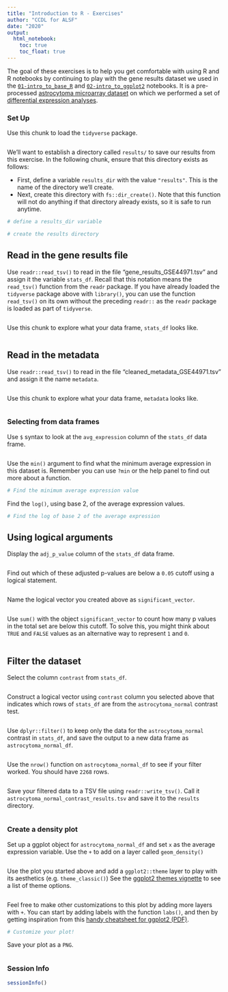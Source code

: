 ```yaml
---
title: "Introduction to R - Exercises"
author: "CCDL for ALSF"
date: "2020"
output:
  html_notebook:
    toc: true
    toc_float: true
---
```


The goal of these exercises is to help you get comfortable with using R and R notebooks by continuing to play with the gene results dataset we used in the [`01-intro_to_base_R`](01-intro_to_base_R-live.Rmd) and [`02-intro_to_ggplot2`](02-intro_to_ggplot2-live.Rmd) notebooks.
It is a pre-processed [astrocytoma microarray dataset](https://www.refine.bio/experiments/GSE44971/gene-expression-data-from-pilocytic-astrocytoma-tumour-samples-and-normal-cerebellum-controls) on which we performed a set of [differential expression analyses](scripts/00-setup-intro-to-R.R).

### Set Up

Use this chunk to load the `tidyverse` package.

```r

```

We'll want to establish a directory called `results/` to save our results from this exercise.
In the following chunk, ensure that this directory exists as follows:

- First, define a variable `results_dir` with the value `"results"`.
This is the name of the directory we'll create.
- Next, create this directory with `fs::dir_create()`.
Note that this function will not do anything if that directory already exists, so it is safe to run anytime.

```r
# define a results_dir variable

# create the results directory

```

## Read in the gene results file

Use `readr::read_tsv()` to read in the file "gene_results_GSE44971.tsv" and assign it the variable `stats_df`.
Recall that this notation means the `read_tsv()` function from the `readr` package.
If you have already loaded the `tidyverse` package above with `library()`, you can use the function `read_tsv()` on its own without the preceding `readr::` as the `readr` package is loaded as part of `tidyverse`.

```r

```

Use this chunk to explore what your data frame, `stats_df` looks like.

```r

```

## Read in the metadata

Use `readr::read_tsv()` to read in the file "cleaned_metadata_GSE44971.tsv" and assign it the name `metadata`.

```r

```

Use this chunk to explore what your data frame, `metadata` looks like.

```r

```

### Selecting from data frames

Use `$` syntax to look at the `avg_expression` column of the `stats_df`
data frame.

```r

```

Use the `min()` argument to find what the minimum average expression in this dataset is.
Remember you can use `?min` or the help panel to find out more about a function.

```r
# Find the minimum average expression value

```

Find the `log()`, using base 2, of the average expression values.

```r
# Find the log of base 2 of the average expression

```

## Using logical arguments

Display the `adj_p_value` column of the `stats_df` data frame.

```r

```

Find out which of these adjusted p-values are below a `0.05` cutoff using a logical statement.

```r

```

Name the logical vector you created above as `significant_vector`.

```r

```

Use `sum()` with the object `significant_vector` to count how many p values in the total set are below this cutoff.
To solve this, you might think about `TRUE` and `FALSE` values as an alternative way to represent `1` and `0`.

```r

```

## Filter the dataset

Select the column `contrast` from `stats_df`.

```r

```

Construct a logical vector using `contrast` column you selected above that
indicates which rows of `stats_df` are from the `astrocytoma_normal`
contrast test.

```r

```

Use `dplyr::filter()` to keep only the data for the `astrocytoma_normal` contrast
in `stats_df`, and save the output to a new data frame as `astrocytoma_normal_df`.

```r

```

Use the `nrow()` function on `astrocytoma_normal_df` to see if your filter worked.
You should have `2268` rows.

```r

```

Save your filtered data to a TSV file using `readr::write_tsv()`.
Call it `astrocytoma_normal_contrast_results.tsv` and save it to the `results` directory.

```r

```


### Create a density plot

Set up a ggplot object for `astrocytoma_normal_df` and set `x` as the average expression variable.
Use the `+` to add on a layer called `geom_density()`

```r

```

Use the plot you started above and add a `ggplot2::theme` layer to play with its aesthetics (e.g. `theme_classic()`)
See the [ggplot2 themes vignette](https://ggplot2.tidyverse.org/reference/ggtheme.html)
to see a list of theme options.

```r

```

Feel free to make other customizations to this plot by adding more layers with `+`.
You can start by adding labels with the function `labs()`, and then by getting inspiration
from this [handy cheatsheet for ggplot2 (PDF)](https://raw.githubusercontent.com/rstudio/cheatsheets/main/data-visualization.pdf).

```r
# Customize your plot!

```

Save your plot as a `PNG`.

```r

```

### Session Info

```r
sessionInfo()
```
